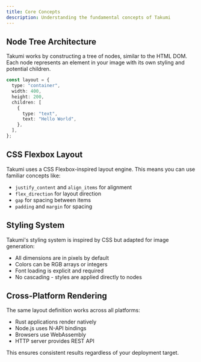 ```yaml
---
title: Core Concepts
description: Understanding the fundamental concepts of Takumi
---
```


## Node Tree Architecture

Takumi works by constructing a tree of nodes, similar to the HTML DOM. Each node represents an element in your image with its own styling and potential children.

```typescript
const layout = {
  type: "container",
  width: 400,
  height: 200,
  children: [
    {
      type: "text",
      text: "Hello World",
    },
  ],
};
```

## CSS Flexbox Layout

Takumi uses a CSS Flexbox-inspired layout engine. This means you can use familiar concepts like:

- `justify_content` and `align_items` for alignment
- `flex_direction` for layout direction
- `gap` for spacing between items
- `padding` and `margin` for spacing

## Styling System

Takumi's styling system is inspired by CSS but adapted for image generation:

- All dimensions are in pixels by default
- Colors can be RGB arrays or integers
- Font loading is explicit and required
- No cascading - styles are applied directly to nodes

## Cross-Platform Rendering

The same layout definition works across all platforms:

- Rust applications render natively
- Node.js uses N-API bindings
- Browsers use WebAssembly
- HTTP server provides REST API

This ensures consistent results regardless of your deployment target.


